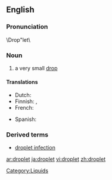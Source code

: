 ==English==

===Pronunciation===
\Drop"let\

===Noun===
{{en-noun}}
# a very small [[drop]]

====Translations====
{{trans-top|very small drop}}
* Dutch: {{t|nl|druppeltje|n}}
* Finnish: {{t+|fi|tippa}}, {{t+|fi|pisara}}
* French: {{t|fr|gouttelette|f}}
{{trans-mid}}
* Spanish: {{t|es|gotita|f}}
{{trans-bottom}}

===Derived terms===
*[[droplet infection]]

[[Category:Liquids]]

[[ar:droplet]]
[[ja:droplet]]
[[vi:droplet]]
[[zh:droplet]]